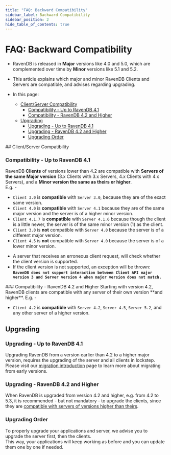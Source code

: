 ```yaml
---
title: "FAQ: Backward Compatibility"
sidebar_label: Backward Compatibility
sidebar_position: 2
hide_table_of_contents: true
---
```



# FAQ: Backward Compatibility
<Admonition type="note" title="Note">

* RavenDB is released in **Major** versions like 4.0 and 5.0, which are 
  complemented over time by **Minor** versions like 5.1 and 5.2.  

* This article explains which major and minor RavenDB Clients and Servers are 
  compatible, and advises regarding upgrading.  

* In this page:  
  * [Client/Server Compatibility](../../client-api/faq/backward-compatibility#client/server-compatibility)  
     * [Compatibility - Up to RavenDB 4.1](../../client-api/faq/backward-compatibility#compatibility---up-to-ravendb-4.1)  
     * [Compatibility - RavenDB 4.2 and Higher](../../client-api/faq/backward-compatibility#compatibility---ravendb-4.2-and-higher)  
  * [Upgrading](../../client-api/faq/backward-compatibility#upgrading)  
     * [Upgrading - Up to RavenDB 4.1](../../client-api/faq/backward-compatibility#upgrading---up-to-ravendb-4.1)  
     * [Upgrading - RavenDB 4.2 and Higher](../../client-api/faq/backward-compatibility#upgrading---ravendb-4.2-and-higher)  
     * [Upgrading Order](../../client-api/faq/backward-compatibility#upgrading-order)  


</Admonition>
## Client/Server Compatibility

### Compatibility - Up to RavenDB 4.1
RavenDB **Clients** of versions lower than 4.2 are compatible with **Servers 
of the same Major version** (3.x Clients with 3.x Servers, 4.x Clients 
with 4.x Servers), and a **Minor version the same as theirs or higher**.  
E.g. -  

* `Client 3.0` is **compatible** with `Server 3.0`, because they are of the exact 
  same version.  
* `Client 4.0` is **compatible** with `Server 4.1` because they are of the same 
  major version and the server is of a higher minor version.  
* `Client 4.1.7` is **compatible** with `Server 4.1.6` because 
  though the client is a little newer, the server is of the same 
  minor version (1) as the client.  
* `Client 3.0` is **not** compatible with `Server 4.0` because the 
  server is of a different major version.  
* `Client 4.5` is **not** compatible with `Server 4.0` because the 
  server is of a lower minor version.  

<Admonition type="note" title="Note">

* A server that receives an erroneous client request, will check 
  whether the client version is supported.  
* If the client version is not supported, an exception will be thrown:  
  **`RavenDB does not support interaction between Client API major version 3 and Server version 4
  when major version does not match.`**  

</Admonition>
### Compatibility - RavenDB 4.2 and Higher
Starting with version 4.2, RavenDB clients are compatible with 
any server of their own version **and higher**.  
E.g. -  

* `Client 4.2` is **compatible** with `Server 4.2`, `Server 4.5`, 
  `Server 5.2`, and any other server of a higher version.  



## Upgrading

### Upgrading - Up to RavenDB 4.1
Upgrading RavenDB from a version earlier than 4.2 to a higher major version, 
requires the upgrading of the server and all clients in lockstep.  
Please visit our [migration introduction](../../migration/client-api/introduction) 
page to learn more about migrating from early versions.  
### Upgrading - RavenDB 4.2 and Higher
When RavenDB is upgraded from version 4.2 and higher, e.g. from 4.2 to 5.3, 
it is recommended - but not mandatory - to upgrade the clients, since they 
are [compatible with servers of versions higher than theirs](../../client-api/faq/backward-compatibility#ravendb-4.2-and-higher-compatibility).  
### Upgrading Order
To properly upgrade your applications and server, we advise you to upgrade the server first, 
then the clients.  
This way, your applications will keep working as before and you can update 
them one by one if needed.



